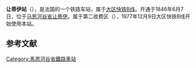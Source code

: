 {{Infobox station
| name          =<!-- 注释出：[[File:RATP.svg|32x32px]] -->让蒂伊站<br>{{lang|fr|Gare de Gentilly}} 
| type          = [[法国铁路|法国铁路]]
| image = RER B-Gentilly1.jpg
|image_caption = 车站站舍
| address       = {{FRA}}[[马恩河谷省|马恩河谷省]][[让蒂伊|让蒂伊]]
| latd          = 48
| latm          = 48
| lats          = 58
| latNS         = N
| longd         = 2
| longm         = 20
| longs         = 26
| longEW        = E
| operator = <!-- 注释出：[[File:RATP.svg|32x32px]] -->
| coordinates_display = yes
| iso_region    = FR
| line          = 
* [[大区快铁B线|大区快铁B线]]
| platform      = 2
| tracks        = 2
| elevation = 
| opened        = 1846年6月7日
| rebuilt =
| status = 使用中
| closed        = 
| passengers= 2,146,180
| pass_year= 2017年<ref>{{cite web |title=Trafic annuel entrant par station du réseau ferré 2017 |url=https://data.ratp.fr/explore/dataset/trafic-annuel-entrant-par-station-du-reseau-ferre-2017/table/?sort=-rang |website=RATP |accessdate=2019-04-26 |archive-date=2018-06-29 |archive-url=https://web.archive.org/web/20180629235653/https://data.ratp.fr/explore/dataset/trafic-annuel-entrant-par-station-du-reseau-ferre-2017/table/?sort=-rang |dead-url=no }}</ref>
| station_type = 客运车站
| connections = 
* [[RATP公交路网|巴黎城市公共交通]]
| route_map =
| map_locator   = 
| note =
}}

'''让蒂伊站'''（{{lang-fr|Gare de Gentilly}}），是法国的一个铁路车站，属于[[大区快铁B线|大区快铁B线]]。开通于1846年6月7日，位于[[马恩河谷省|马恩河谷省]][[让蒂伊|让蒂伊]]。属于第二收费区（{{lang-fr|Zone 2}}），1977年12月9日大区快铁B线开始使用本站。

== 参考文献 ==
{{Reflist}}

{{RER B}}
[[Category:馬恩河谷省鐵路車站|Category:馬恩河谷省鐵路車站]]